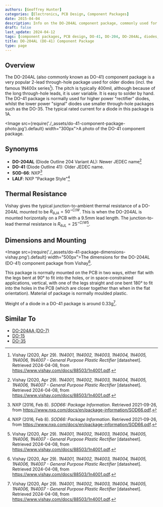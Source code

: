 ```yaml
---
authors: [Geoffrey Hunter]
categories: [Electronics, PCB Design, Component Packages]
date: 2015-04-04
description: Info on the DO-204AL component package, commonly used for older through-hole diodes.
draft: false
last_update: 2024-04-12
tags: [component packages, PCB design, DO-41, DO-204, DO-204AL, diodes, thermal resistance, 1N4001]
title: DO-204AL (DO-41) Component Package
type: page
---
```


## Overview

The DO-204AL (also commonly known as DO-41) component package is a very popular 2-lead through-hole package used for older diodes (incl. the famous 1N400x series[^vishay-1n4001-ds]). The pitch is typically 400mil, although because of the long through-hole leads, it is user variable. It is easy to solder by hand. The DO-41 package is normally used for higher power "rectifier" diodes, whilst the lower power "signal" diodes use smaller through-hole packages such as the DO-35. The typical rated current for a diode in this package is 1A.

<Image src={require('./_assets/do-41-component-package-photo.jpg').default} width="300px">A photo of the DO-41 component package.</Image>

## Synonyms

* **DO-204AL** (Diode Outline 204 Variant AL): Newer JEDEC name[^vishay-1n4001-ds]
* **DO-41** (Diode Outline 41): Older JEDEC name.
* **SOD-66**: NXP[^nxp-sod66]
* **LALF**: NXP "Package Style"[^nxp-sod66]

## Thermal Resistance

Vishay gives the typical junction-to-ambient thermal resistance of a DO-204AL mounted to be $R_{\theta JA} = 50^{\circ C/W}$. This is when the DO-204AL is mounted horizontally on a PCB with a 9.5mm lead length. The junction-to-lead thermal resistance is $R_{\theta JL} = 25^{\circ C/W}$[^vishay-1n4001-ds].

## Dimensions and Mounting

<Image src={require('./_assets/do-41-package-dimensions-vishay.png').default} width="500px">The dimensions for the DO-204AL (DO-41) component package from Vishay[^vishay-1n4001-ds].</Image>

This package is normally mounted on the PCB in two ways, either flat with the legs bent at 90° to fit into the holes, or in space-constrained applications, vertical, with one of the legs straight and one bent 180° to fit into the holes in the PCB (which are closer together than when in the flat orientation). Material of package is normally moulded plastic.

Weight of a diode in a DO-41 package is around 0.33g[^vishay-1n4001-ds].

## Similar To

* [DO-204AA (DO-7)](/pcb-design/component-packages/do-204aa-component-package/)
* [DO-15](/pcb-design/component-packages/do-15-component-package/)
* [DO-35](/pcb-design/component-packages/do-35-component-package/)

[^nxp-sod66]: NXP (2016, Feb 8). _SOD66: Package Information_. Retrieved 2021-09-26, from https://www.nxp.com/docs/en/package-information/SOD66.pdf.
[^vishay-1n4001-ds]: Vishay (2020, Apr 29). _1N4001, 1N4002, 1N4003, 1N4004, 1N4005, 1N4006, 1N4007 - General Purpose Plastic Rectifier_ [datasheet]. Retrieved 2024-04-08, from https://www.vishay.com/docs/88503/1n4001.pdf.
